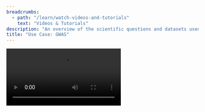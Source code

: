 ```yaml
---
breadcrumbs:
  - path: "/learn/watch-videos-and-tutorials"
    text: "Videos & Tutorials"
description: "An overview of the scientific questions and datasets used in GWAS and how AnVIL makes GWAS research easier."
title: "Use Case: GWAS"
---
```


<Video src="https://www.youtube.com/embed/0OAYUM2Bym0" />

## Objectives

- Introduce the scientific questions and datasets used in GWAS.
- Describe computationally challenging analytical steps.
- Explain how AnVIL makes this research easier.

## Slides

The slides for this tutorial are located [here](https://docs.google.com/presentation/d/1IYbFuJRvGRR0mIgsrzvKShUD21DKMq9w7FMEKGuSC14).
